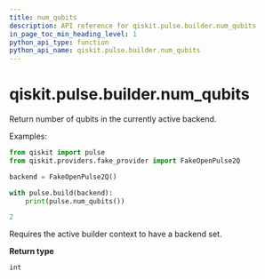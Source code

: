 ```yaml
---
title: num_qubits
description: API reference for qiskit.pulse.builder.num_qubits
in_page_toc_min_heading_level: 1
python_api_type: function
python_api_name: qiskit.pulse.builder.num_qubits
---
```


# qiskit.pulse.builder.num\_qubits

<Function id="qiskit.pulse.builder.num_qubits" name="num_qubits" isDedicatedPage={true} github="https://github.com/qiskit/qiskit/tree/stable/0.21/qiskit/pulse/builder.py" signature="num_qubits()">
  Return number of qubits in the currently active backend.

  Examples:

  ```python
  from qiskit import pulse
  from qiskit.providers.fake_provider import FakeOpenPulse2Q

  backend = FakeOpenPulse2Q()

  with pulse.build(backend):
      print(pulse.num_qubits())
  ```

  ```python
  2
  ```

  <Admonition title="Note" type="note">
    Requires the active builder context to have a backend set.
  </Admonition>

  **Return type**

  `int`
</Function>

